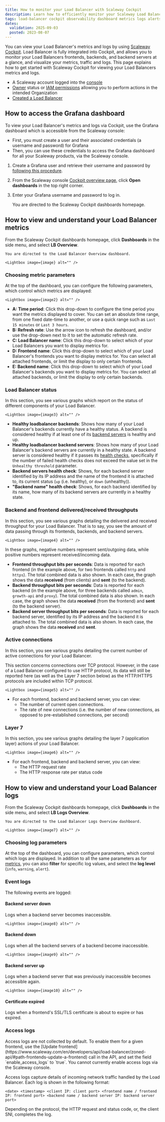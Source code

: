 ```yaml
---
title: How to monitor your Load Balancer with Scaleway Cockpit
description: Learn how to efficiently monitor your Scaleway Load Balancer using the intuitive Cockpit dashboard. Enhance your network performance with this step-by-step guide.
tags: load-balancer cockpit observability dashboard metrics logs alerts
dates:
  validation: 2025-09-03
  posted: 2023-08-07
---
```




You can view your Load Balancer's metrics and logs by using [Scaleway Cockpit](/cockpit/quickstart/). Load Balancer is fully integrated into Cockpit, and allows you to monitor your Load Balancers frontends, backends, and backend servers at a glance, and visualize your metrics, traffic and logs. This page explains how to get started with Scaleway Cockpit for viewing your Load Balancers metrics and logs.

<Requirements />

- A Scaleway account logged into the [console](https://console.scaleway.com)
- [Owner](/iam/concepts/#owner) status or [IAM permissions](/iam/concepts/#permission) allowing you to perform actions in the intended Organization
- [Created a Load Balancer](/load-balancer/how-to/create-load-balancer/)

## How to access the Grafana dashboard

To view your Load Balancer's metrics and logs via Cockpit, use the Grafana dashboard which is accessible from the Scaleway console:
  - First, you must create a user and their associated credentials (a username and password) for Grafana
  - Then, you can use these credentials to access the Grafana dashboard for all your Scaleway products, via the Scaleway console.

1. Create a Grafana user and retrieve their username and password by [following this procedure](/cockpit/how-to/retrieve-grafana-credentials/).

2. From the Scaleway console [Cockpit overview page](https://console.scaleway.com/cockpit/overview), click **Open dashboards** in the top right corner.

3. Enter your Grafana username and password to log in.

    You are directed to the Scaleway Cockpit dashboards homepage.

## How to view and understand your Load Balancer metrics

From the Scaleway Cockpit dashboards homepage, click **Dashboards** in the side menu, and select **LB Overview**.

    You are directed to the Load Balancer Overview dashboard.

    <Lightbox image={image} alt="" />

### Choosing metric parameters

At the top of the dashboard, you can configure the following parameters, which control which metrics are displayed:

    <Lightbox image={image2} alt="" />

- **A: Time period**: Click this drop-down to configure the time period you want the metrics displayed to cover. You can set an absolute time range, from one fixed date-time to another, or use a quick range such as `Last 15 minutes` or `Last 3 hours`.
- **B: Refresh rate**: Use the arrow icon to refresh the dashboard, and/or use the drop-down next to it to set the automatic refresh rate.
- **C: Load Balancer name**: Click this drop-down to select which of your Load Balancers you want to display metrics for.
- **D: Frontend name**: Click this drop-down to select which of your Load Balancer's frontends you want to display metrics for. You can select all attached frontends, or limit the display to only certain frontends.
- **E: Backend name**: Click this drop-down to select which of your Load Balancer's backends you want to display metrics for. You can select all attached backends, or limit the display to only certain backends.

### Load Balancer status

In this section, you see various graphs which report on the status of different components of your Load Balancer.

    <Lightbox image={image3} alt="" />

- **Healthy loadbalancer backends**: Shows how many of your Load Balancer's backends currently have a healthy status. A backend is considered healthy if at least one of its [backend servers](/load-balancer/concepts/#backend-servers) is healthy and up.
- **Healthy loadbalancer backend servers**: Shows how many of your Load Balancer's backend servers are currently in a healthy state. A backend server is considered healthy if it passes its [health checks](/load-balancer/concepts/#health-checks), specifically if the number of failed health checks does not exceed the value set in the `Unhealthy threshold` parameter.
- **Backend servers health check**: Shows, for each backend server identified by its IP address and the name of the frontend it is attached to, its current status (`up` (i.e. healthy), or `down` (unhealthy)).
- **"Backend name" health check**: Shows, for each backend identified by its name, how many of its backend servers are currently in a healthy state.

### Backend and frontend delivered/received throughputs

In this section, you see various graphs detailing the delivered and received throughput for your Load Balancer. That is to say, you see the amount of data passing through its frontends, backends, and backend servers.

    <Lightbox image={image4} alt="" />

<Message type="tip">
In these graphs, negative numbers represent sent/outgoing data, while positive numbers represent received/incoming data.
</Message>

- **Frontend throughput bits per seconds**: Data is reported for each frontend (in the example above, for two frontends called `http` and `https`). The total combined data is also shown. In each case, the graph shows the data **received** (from clients) and **sent** (to the backend).
- **Backend throughput bits per seconds**: Data is reported for each backend (in the example above, for three backends called `admin`, `growth-api` and `proxy`). The total combined data is also shown. In each case, the graph shows the data **received** (from the frontend) and **sent** (to the backend server).
- **Backend server throughput bits per seconds**: Data is reported for each backend server, identified by its IP address and the backend it is attached to. The total combined data is also shown. In each case, the graph shows the data **received** and **sent**.

### Active connections

In this section, you see various graphs detailing the current number of active connections for your Load Balancer.

<Message type="note">
This section concerns connections over TCP protocol. However, in the case of a Load Balancer configured to use HTTP protocol, its data will still be reported here (as well as the Layer 7 section below) as the HTTP/HTTPS protocols are included within TCP protocol.
</Message>

    <Lightbox image={image5} alt="" />

- For each frontend, backend and backend server, you can view:
  - The number of current open connections.
  - The rate of new connections (i.e. the number of new connections, as opposed to pre-established connections, per second)


### Layer 7

In this section, you see various graphs detailing the layer 7 (application layer) actions of your Load Balancer.

    <Lightbox image={image6} alt="" />

- For each frontend, backend and backend server, you can view:
  - The HTTP request rate
  - The HTTP response rate per status code

## How to view and understand your Load Balancer logs

From the Scaleway Cockpit dashboards homepage, click **Dashboards** in the side menu, and select **LB Logs Overview**.

    You are directed to the Load Balancer Logs Overview dashboard.

    <Lightbox image={image7} alt="" />

### Choosing log parameters

At the top of the dashboard, you can configure parameters, which control which logs are displayed. In addition to all the same parameters as for [metrics](#choosing-metric-parameters), you can also **filter** for specific log values, and select the **log level** (`info`, `warning`, `alert`).

### Event logs

The following events are logged:

#### Backend server down

Logs when a backend server becomes inaccessible.

    <Lightbox image={image8} alt="" />

#### Backend down

Logs when all the backend servers of a backend become inaccessible.

    <Lightbox image={image9} alt="" />

#### Backend server up

Logs when a backend server that was previously inaccessible becomes accessible again.

    <Lightbox image={image10} alt="" />

#### Certificate expired

Logs when a frontend's SSL/TLS certificate is about to expire or has expired.

### Access logs

<Message type="tip">
Access logs are not collected by default. To enable them for a given frontend, use the [Update frontend](https://www.scaleway.com/en/developers/api/load-balancer/zoned-api/#path-frontends-update-a-frontend) call in the API, and set the field `enable_access_logs` to `true`. You cannot currently enable access logs via the Scaleway console.
</Message>

Access logs capture details of incoming network traffic handled by the Load Balancer. Each log is shown in the following format:

```
<date> <timestamp> <client IP: client port> <frontend name / frontend IP: frontend port> <backend name / backend server IP: backend server port>
```

Depending on the protocol, the HTTP request and status code, or, the client SNI, completes the log.